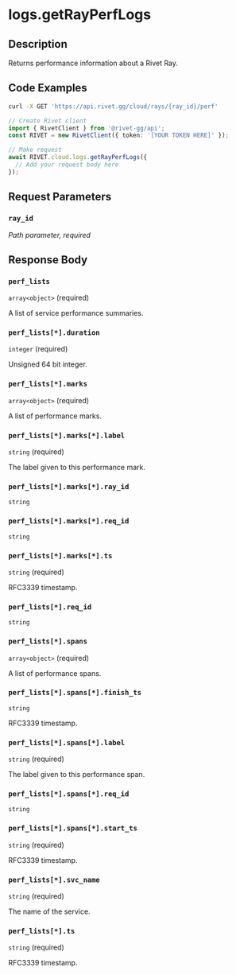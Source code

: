 

# logs.getRayPerfLogs



## Description

Returns performance information about a Rivet Ray.


## Code Examples

<CodeGroup title='Request' tag='GET' label='https://api.rivet.gg/cloud/rays/{ray_id}/perf'>

```bash {{ "title": "cURL" }}
curl -X GET 'https://api.rivet.gg/cloud/rays/{ray_id}/perf'
```

```ts
// Create Rivet client
import { RivetClient } from '@rivet-gg/api';
const RIVET = new RivetClient({ token: '[YOUR TOKEN HERE]' });

// Make request
await RIVET.cloud.logs.getRayPerfLogs({
  // Add your request body here
});
```

</CodeGroup>


## Request Parameters


### `ray_id`

_Path parameter, required_





## Response Body

### `perf_lists`

`array<object>` (required)

A list of service performance summaries.

### `perf_lists[*].duration`

`integer` (required)

Unsigned 64 bit integer.

### `perf_lists[*].marks`

`array<object>` (required)

A list of performance marks.

### `perf_lists[*].marks[*].label`

`string` (required)

The label given to this performance mark.

### `perf_lists[*].marks[*].ray_id`

`string`

### `perf_lists[*].marks[*].req_id`

`string`

### `perf_lists[*].marks[*].ts`

`string` (required)

RFC3339 timestamp.

### `perf_lists[*].req_id`

`string`

### `perf_lists[*].spans`

`array<object>` (required)

A list of performance spans.

### `perf_lists[*].spans[*].finish_ts`

`string`

RFC3339 timestamp.

### `perf_lists[*].spans[*].label`

`string` (required)

The label given to this performance span.

### `perf_lists[*].spans[*].req_id`

`string`

### `perf_lists[*].spans[*].start_ts`

`string` (required)

RFC3339 timestamp.

### `perf_lists[*].svc_name`

`string` (required)

The name of the service.

### `perf_lists[*].ts`

`string` (required)

RFC3339 timestamp.



